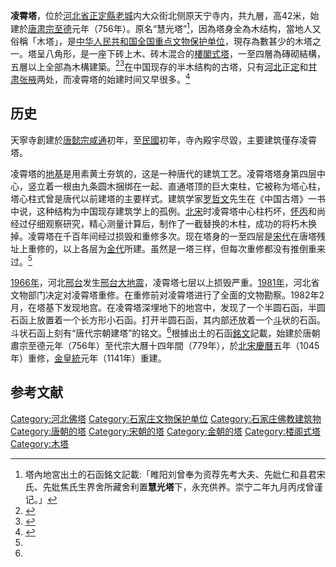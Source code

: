 {{文物保护单位
| 级别 = 全国
| 图片 = Zhengding Lingxiao Pagoda 3.jpg
| 大小 = 180px
| 名称 = 凌霄塔
| 编号 = 3-139
| 分类 = 古建筑
| 时代 = [[北宋|北宋]]、[[金朝|金]]
| 所在 = [[河北省|河北省]][[正定縣|正定縣]]
| 登录 = 1988年
| Cat = 河北全国重点文物保护单位
}}
'''凌霄塔'''，位於[[河北省|河北省]][[正定縣|正定縣]][[正定城|老城]]内大众街北侧原天宁寺内，共九層，高42米，始建於[[唐肃宗|唐肃宗]][[至德_(唐肅宗)|至德]]元年（756年）。原名“慧光塔”<ref>塔內地宮出土的石函銘文記載:「睢阳刘曾奉为资荐先考大夫、先妣仁和县君宋氏、先妣焦氏生界舍所藏舍利置'''慧光塔'''下，永充供养。崇宁二年九月丙戌曾谨记。」</ref>，因為塔身全為木结构，當地人又俗稱「木塔」，是[[中华人民共和国|中华人民共和国]][[全国重点文物保护单位|全国重点文物保护单位]]，現存為數甚少的木塔之一。塔呈八角形，是一座下砖上木、砖木混合的[[樓閣式塔|樓閣式塔]]，一至四層為磚砌結構，五層以上全部為木構建築。<ref>{{cite book | language =zh-cn | author=刘友恒 樊瑞平 杜平 | coauthors = | title=近50年正定古建筑维修发中现的文字题记初步研究 | url= | date= | location= | publisher=正定县文物保管所 | id=河北正定050800 | isbn= | pages= }}</ref><ref>{{cite web | language=zh-cn | publisher=石家莊文化網 | title=天宁寺凌霄塔 | url=http://www.sjzwh.gov.cn/ldjhzw.asp?id=890 | author= | date= | accessdate= | archive-url=https://web.archive.org/web/20081206023523/http://www.sjzwh.gov.cn/ldjhzw.asp?id=890 | archive-date=2008-12-06 | dead-url=yes }}</ref>在中国现存的半木结构的古塔，只有[[河北|河北]][[正定|正定]]和[[甘肃|甘肃]][[张掖|张掖]]两处，而凌霄塔的始建时间又早很多。<ref name="dili360">{{cite web | language=zh-cn | publisher=中华遗产 | title=让我看见历史 | url=http://www.dili360.com/ch/article/p5374543b9537144.htm | author=黄秀芳 | date=2014年第05期 | accessdate=2016-12-29 | archive-date=2016-12-29 | archive-url=https://web.archive.org/web/20161229172206/http://www.dili360.com/ch/article/p5374543b9537144.htm | dead-url=no }}</ref>

==历史==
天寧寺創建於[[唐懿宗|唐懿宗]][[咸通|咸通]]初年，至[[中华民国|民國]]初年，寺內殿宇尽毀，主要建筑僅存凌霄塔。

凌霄塔的[[地基|地基]]是用素黄土夯筑的，这是一种唐代的建筑工艺。凌霄塔塔身第四层中心，竖立着一根由九条圆木捆绑在一起、直通塔顶的巨大束柱，它被称为塔心柱，塔心柱式曾是唐代以前建塔的主要样式。建筑学家[[罗哲文|罗哲文]]先生在《中国古塔》一书中说，这种结构为中国现存建筑学上的孤例。[[北宋|北宋]]时凌霄塔中心柱朽坏，[[怀丙|怀丙]]和尚经过仔细观察研究，精心测量计算后，制作了一截替换的木柱，成功的将朽木换掉。凌霄塔在千百年间经过损毁和重修多次。现在塔身的一至四层是[[宋代|宋代]]在唐塔残址上重修的，以上各层为[[金代|金代]]所建。虽然是一塔三样，但每次重修都没有推倒重来过。<ref name="dili360" />

[[1966年|1966年]]，河北[[邢台|邢台]]发生[[邢台大地震|邢台大地震]]，凌霄塔七层以上损毁严重。[[1981年|1981年]]，河北省文物部门决定对凌霄塔重修。在重修前对凌霄塔进行了全面的文物勘察。1982年2月，在塔基下发现地宫。在凌霄塔深埋地下的地宫中，发现了一个半圆石函，半圆石函上放置着一个长方形小石函。打开半圆石函，其内部还放着一个[[斗|斗]]状的石函。斗状石函上刻有“唐代宗朝建塔”的铭文。<ref name="dili360" />根據出土的石函[[銘文|銘文]]記載，始建於唐朝肅宗至德元年（756年）至代宗大曆十四年間（779年），於[[北宋|北宋]][[慶曆|慶曆]]五年（1045年）重修，[[金朝|金]][[皇統|皇統]]元年（1141年）重建。
==参考文献==
{{Reflist|2}}

{{河北全国重点文物保护单位}}
[[Category:河北佛塔|Category:河北佛塔]]
[[Category:石家庄文物保护单位|Category:石家庄文物保护单位]]
[[Category:石家庄佛教建筑物|Category:石家庄佛教建筑物]]
[[Category:唐朝的塔|Category:唐朝的塔]]
[[Category:宋朝的塔|Category:宋朝的塔]]
[[Category:金朝的塔|Category:金朝的塔]]
[[Category:楼阁式塔|Category:楼阁式塔]]
[[Category:木塔|Category:木塔]]